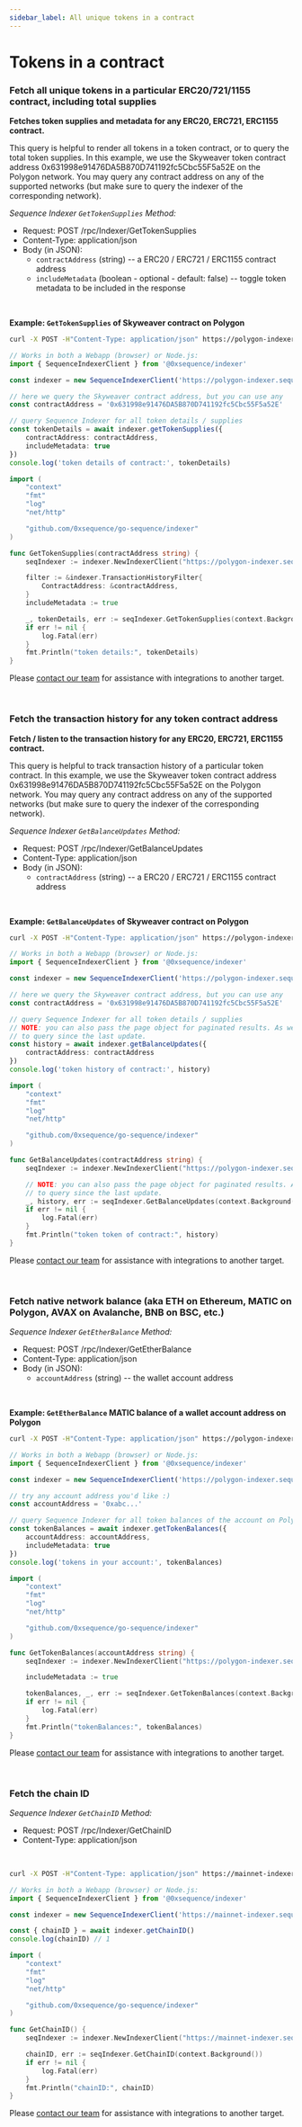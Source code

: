 ```yaml
---
sidebar_label: All unique tokens in a contract
---
```




# Tokens in a contract

### Fetch all unique tokens in a particular ERC20/721/1155 contract, including total supplies

**Fetches token supplies and metadata for any ERC20, ERC721, ERC1155 contract.**

This query is helpful to render all tokens in a token contract, or to query the total token supplies.
In this example, we use the Skyweaver token contract address 0x631998e91476DA5B870D741192fc5Cbc55F5a52E
on the Polygon network. You may query any contract address on any of the supported networks (but make
sure to query the indexer of the corresponding network).


*Sequence Indexer `GetTokenSupplies` Method:*

* Request: POST /rpc/Indexer/GetTokenSupplies
* Content-Type: application/json
* Body (in JSON):
	* `contractAddress` (string) -- a ERC20 / ERC721 / ERC1155 contract address
  * `includeMetadata` (boolean - optional - default: false) -- toggle token metadata to be included in the response

<br />

**Example: `GetTokenSupplies` of Skyweaver contract on Polygon**

<Tabs>
<TabItem value="curl" label="curl">

```bash class=wrap
curl -X POST -H"Content-Type: application/json" https://polygon-indexer.sequence.app/rpc/Indexer/GetTokenSupplies -d '{ "contractAddress": "0x631998e91476DA5B870D741192fc5Cbc55F5a52E", "includeMetadata": true }'
```

</TabItem>
<TabItem value="js" label="Javascript / Typescript">

```ts
// Works in both a Webapp (browser) or Node.js:
import { SequenceIndexerClient } from '@0xsequence/indexer'

const indexer = new SequenceIndexerClient('https://polygon-indexer.sequence.app')

// here we query the Skyweaver contract address, but you can use any
const contractAddress = '0x631998e91476DA5B870D741192fc5Cbc55F5a52E'

// query Sequence Indexer for all token details / supplies
const tokenDetails = await indexer.getTokenSupplies({
	contractAddress: contractAddress,
	includeMetadata: true
})
console.log('token details of contract:', tokenDetails)
```

</TabItem>
<TabItem value="golang" label="Go">

```go
import (
	"context"
	"fmt"
	"log"
	"net/http"

	"github.com/0xsequence/go-sequence/indexer"
)

func GetTokenSupplies(contractAddress string) {
	seqIndexer := indexer.NewIndexerClient("https://polygon-indexer.sequence.app", http.DefaultClient)

	filter := &indexer.TransactionHistoryFilter{
		ContractAddress: &contractAddress,
	}
	includeMetadata := true

	_, tokenDetails, err := seqIndexer.GetTokenSupplies(context.Background(), filter, nil, &includeMetadata)
	if err != nil {
		log.Fatal(err)
	}
	fmt.Println("token details:", tokenDetails)
}
```

</TabItem>
<TabItem value="other" label="Other">

Please [contact our team](/support) for assistance with integrations to another target.

</TabItem>
</Tabs>

<br />


### Fetch the transaction history for any token contract address

**Fetch / listen to the transaction history for any ERC20, ERC721, ERC1155 contract.**

This query is helpful to track transaction history of a particular token contract.
In this example, we use the Skyweaver token contract address 0x631998e91476DA5B870D741192fc5Cbc55F5a52E
on the Polygon network. You may query any contract address on any of the supported networks (but make
sure to query the indexer of the corresponding network).


*Sequence Indexer `GetBalanceUpdates` Method:*

* Request: POST /rpc/Indexer/GetBalanceUpdates
* Content-Type: application/json
* Body (in JSON):
	* `contractAddress` (string) -- a ERC20 / ERC721 / ERC1155 contract address

<br />

**Example: `GetBalanceUpdates` of Skyweaver contract on Polygon**

<Tabs>
<TabItem value="curl" label="curl">

```bash class=wrap
curl -X POST -H"Content-Type: application/json" https://polygon-indexer.sequence.app/rpc/Indexer/GetBalanceUpdates -d '{ "contractAddress": "0x631998e91476DA5B870D741192fc5Cbc55F5a52E" }'
```

</TabItem>
<TabItem value="js" label="Javascript / Typescript">

```ts
// Works in both a Webapp (browser) or Node.js:
import { SequenceIndexerClient } from '@0xsequence/indexer'

const indexer = new SequenceIndexerClient('https://polygon-indexer.sequence.app')

// here we query the Skyweaver contract address, but you can use any
const contractAddress = '0x631998e91476DA5B870D741192fc5Cbc55F5a52E'

// query Sequence Indexer for all token details / supplies
// NOTE: you can also pass the page object for paginated results. As well, pass the lastUpdateID
// to query since the last update.
const history = await indexer.getBalanceUpdates({
	contractAddress: contractAddress
})
console.log('token history of contract:', history)
```

</TabItem>
<TabItem value="golang" label="Go">

```go
import (
	"context"
	"fmt"
	"log"
	"net/http"

	"github.com/0xsequence/go-sequence/indexer"
)

func GetBalanceUpdates(contractAddress string) {
	seqIndexer := indexer.NewIndexerClient("https://polygon-indexer.sequence.app", http.DefaultClient)

	// NOTE: you can also pass the page object for paginated results. As well, pass the lastUpdateID
	// to query since the last update.
	_, history, err := seqIndexer.GetBalanceUpdates(context.Background(), contractAddress, 0, nil)
	if err != nil {
		log.Fatal(err)
	}
	fmt.Println("token token of contract:", history)
}
```

</TabItem>
<TabItem value="other" label="Other">

Please [contact our team](/support) for assistance with integrations to another target.

</TabItem>
</Tabs>

<br />



### Fetch native network balance (aka ETH on Ethereum, MATIC on Polygon, AVAX on Avalanche, BNB on BSC, etc.)

*Sequence Indexer `GetEtherBalance` Method:*

* Request: POST /rpc/Indexer/GetEtherBalance
* Content-Type: application/json
* Body (in JSON):
  * `accountAddress` (string) -- the wallet account address

<br />

**Example: `GetEtherBalance` MATIC balance of a wallet account address on Polygon**

<Tabs>
<TabItem value="curl" label="curl">

```bash class=wrap
curl -X POST -H"Content-Type: application/json" https://polygon-indexer.sequence.app/rpc/Indexer/GetEtherBalance -d '{ "accountAddress": "0x8e3E38fe7367dd3b52D1e281E4e8400447C8d8B9" }'
```

</TabItem>
<TabItem value="js" label="Javascript / Typescript">

```ts
// Works in both a Webapp (browser) or Node.js:
import { SequenceIndexerClient } from '@0xsequence/indexer'

const indexer = new SequenceIndexerClient('https://polygon-indexer.sequence.app')

// try any account address you'd like :)
const accountAddress = '0xabc...'

// query Sequence Indexer for all token balances of the account on Polygon
const tokenBalances = await indexer.getTokenBalances({
	accountAddress: accountAddress,
	includeMetadata: true
})
console.log('tokens in your account:', tokenBalances)
```

</TabItem>
<TabItem value="golang" label="Go">

```go
import (
	"context"
	"fmt"
	"log"
	"net/http"

	"github.com/0xsequence/go-sequence/indexer"
)

func GetTokenBalances(accountAddress string) {
	seqIndexer := indexer.NewIndexerClient("https://polygon-indexer.sequence.app", http.DefaultClient)

	includeMetadata := true

	tokenBalances, _, err := seqIndexer.GetTokenBalances(context.Background(), &accountAddress, nil, &includeMetadata, nil)
	if err != nil {
		log.Fatal(err)
	}
	fmt.Println("tokenBalances:", tokenBalances)
}
```

</TabItem>
<TabItem value="other" label="Other">

Please [contact our team](/support) for assistance with integrations to another target.

</TabItem>
</Tabs>

<br />


### Fetch the chain ID

*Sequence Indexer `GetChainID` Method:*

* Request: POST /rpc/Indexer/GetChainID
* Content-Type: application/json

<br />

<Tabs>
<TabItem value="curl" label="curl">

```bash class=wrap
curl -X POST -H"Content-Type: application/json" https://mainnet-indexer.sequence.app/rpc/Indexer/GetChainID
```

</TabItem>
<TabItem value="js" label="Javascript / Typescript">

```ts
// Works in both a Webapp (browser) or Node.js:
import { SequenceIndexerClient } from '@0xsequence/indexer'

const indexer = new SequenceIndexerClient('https://mainnet-indexer.sequence.app')

const { chainID } = await indexer.getChainID()
console.log(chainID) // 1
```

</TabItem>
<TabItem value="golang" label="Go">

```go
import (
	"context"
	"fmt"
	"log"
	"net/http"

	"github.com/0xsequence/go-sequence/indexer"
)

func GetChainID() {
	seqIndexer := indexer.NewIndexerClient("https://mainnet-indexer.sequence.app", http.DefaultClient)

	chainID, err := seqIndexer.GetChainID(context.Background())
	if err != nil {
		log.Fatal(err)
	}
	fmt.Println("chainID:", chainID)
}
```

</TabItem>
<TabItem value="other" label="Other">

Please [contact our team](/support) for assistance with integrations to another target.

</TabItem>
</Tabs>
